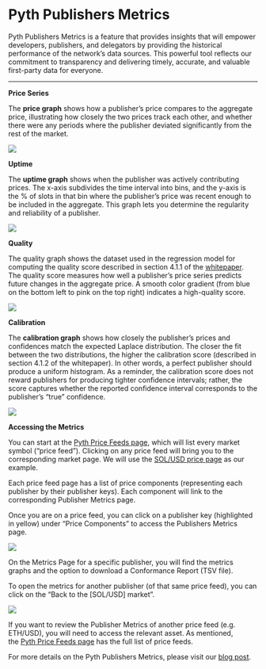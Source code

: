 # Pyth Publishers Metrics

Pyth Publishers Metrics is a feature that provides insights that will empower developers, publishers, and delegators by providing the historical performance of the network’s data sources. This powerful tool reflects our commitment to transparency and delivering timely, accurate, and valuable first-party data for everyone.

---

**Price Series**

The **price graph** shows how a publisher’s price compares to the aggregate price, illustrating how closely the two prices track each other, and whether there were any periods where the publisher deviated significantly from the rest of the market.

![](../../../images/publisher-metrics/Price_Series.jpg)

**Uptime**

The **uptime graph** shows when the publisher was actively contributing prices. The x-axis subdivides the time interval into bins, and the y-axis is the % of slots in that bin where the publisher’s price was recent enough to be included in the aggregate. This graph lets you determine the regularity and reliability of a publisher.

![](../../../images/publisher-metrics/Uptime.jpg)

**Quality**

The quality graph shows the dataset used in the regression model for computing the quality score described in section 4.1.1 of the [whitepaper](https://pyth.network/whitepaper.pdf). The quality score measures how well a publisher’s price series predicts future changes in the aggregate price. A smooth color gradient (from blue on the bottom left to pink on the top right) indicates a high-quality score.

![](../../../images/publisher-metrics/Quality.jpg)

**Calibration**

The **calibration graph** shows how closely the publisher’s prices and confidences match the expected Laplace distribution. The closer the fit between the two distributions, the higher the calibration score (described in section 4.1.2 of the whitepaper). In other words, a perfect publisher should produce a uniform histogram. As a reminder, the calibration score does not reward publishers for producing tighter confidence intervals; rather, the score captures whether the reported confidence interval corresponds to the publisher’s “true” confidence.

![](../../../../images/publisher-metrics/Calibration.jpg)

**Accessing the Metrics**

You can start at the [Pyth Price Feeds page](https://pyth.network/price-feeds/), which will list every market symbol (“price feed”). Clicking on any price feed will bring you to the corresponding market page. We will use the [SOL/USD price page](https://pyth.network/price-feeds/#Crypto.SOL/USD) as our example.

Each price feed page has a list of price components (representing each publisher by their publisher keys). Each component will link to the corresponding Publisher Metrics page.

Once you are on a price feed, you can click on a publisher key (highlighted in yellow) under “Price Components” to access the Publishers Metrics page.

![](../../../images/publisher-metrics/Publisher_metrics_image_1.jpg)

On the Metrics Page for a specific publisher, you will find the metrics graphs and the option to download a Conformance Report (TSV file).

To open the metrics for another publisher (of that same price feed), you can click on the “Back to the [SOL/USD] market”.

![](../../../images/publisher-metrics/Publisher_metrics_image_2.jpg)

If you want to review the Publisher Metrics of another price feed (e.g. ETH/USD), you will need to access the relevant asset. As mentioned, the [Pyth Price Feeds page](https://pyth.network/price-feeds/) has the full list of price feeds.

For more details on the Pyth Publishers Metrics, please visit our [blog post](https://pythnetwork.medium.com/introducing-pyth-publishers-metrics-3b20de6f1bf3).
